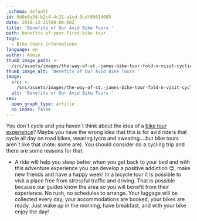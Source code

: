 ```yaml
---
_schema: default
id: 0d0e0a34-b2c4-4c21-a1cd-9cdf69614085
date: 2018-12-21T00:00:00Z
title: 'Benefits of Our Avid Bike Tours '
path: benefits-of-your-first-bike-tour
tags:
  - Bike tours informations
language: en
author: Admin
thumb_image_path: >-
  /src/assets/images/the-way-of-st.-james-bike-tour-fold-n-visit-cycling-holidays-4323.jpg
thumb_image_alt: 'Benefits of Our Avid Bike Tours '
image:
  src: >-
    /src/assets/images/the-way-of-st.-james-bike-tour-fold-n-visit-cycling-holidays-4323.jpg
  alt: 'Benefits of Our Avid Bike Tours '
seo:
  open_graph_type: article
  no_index: false
---
```

You don´t cycle and you haven´t think about the idea of a [bike tour experience](/bike-tours-in-portugal)?
Maybe you have the wrong idea that this is for avid riders that cycle all day on
road bikes, wearing lycra and sweating….but bike tours aren´t like that (note:
some are). You should consider do a cycling trip and there are some reasons for
that:

* A ride will help you sleep better when you get back to your bed and with this
  adventure experience you can develop a positive addiction 😊, make new friends
  and have a happy week! In a bicycle tour it is possible to visit a place free
  from stressful traffic and driving. That is possible because our guides know
  the area so you will benefit from their experience. No rush, no schedules to
  arrange. Your luggage will be collected every day, your accommodations are
  booked, your bikes are ready. Just wake up in the morning, have breakfast, and
  with your bike enjoy the day!

&nbsp;